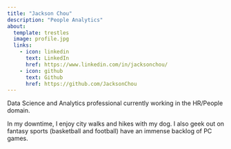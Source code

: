 ```yaml
---
title: "Jackson Chou"
description: "People Analytics"
about:
  template: trestles
  image: profile.jpg
  links:
    - icon: linkedin
      text: LinkedIn
      href: https://www.linkedin.com/in/jacksonchou/
    - icon: github
      text: Github
      href: https://github.com/JacksonChou
---
```


Data Science and Analytics professional currently working in the HR/People domain.

In my downtime, I enjoy city walks and hikes with my dog. I also geek out on fantasy sports (basketball and football) have an immense backlog of PC games.

